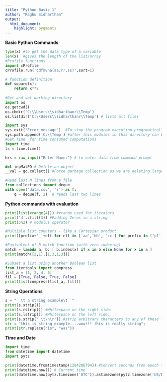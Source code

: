 ```yaml
---
title: "Python Basic 1"
author: "Raghu Sidharthan"
output: 
  html_document:
    highlight: pygments
---
```


**Basic Python Commands**
```python
type(x) #to get the data type of a variable
len(x)  #gives the length of the list/array 
#Profile functions 
import cProfile
cProfile.run('cdfmvna(aa,rr,ss)',sort=1)

# function definition
def square(x):
    return x**2
    
#Get and set working directory
import os
os.getcwd()
os.chdir('C:\\Users\\sidharthanr\\Temp')
os.listdir('C:\\Users\\sidharthanr\\Temp') # lists all files

import sys
sys.exit("Error message")  #To stop the program execution progrmatically
sys.path.append('C:\\Temp') #after this modules in this directory can be imported
#Get Time  for time consumed computations
import time
ts = time.time()

hrs = raw_input("Enter Name:") # to enter data from command prompt

del inpMatPD # Delete an object
__val = gc.collect() #Force garbage collection as we are deleting large objects

#Read last N lines from a file
from collections import deque
with open('data.csv', 'r') as f:
    q = deque(f, 2)  # reads last two lines

```
**Python commands with evaluation**
```python
print(list(xrange(4))) #xrange used for iterators
print('4'.zfill(3)) #Padding Zeros in a string
print(5%2) # modulus operator 

#Multiple list counters - like a Cartesian product
print([prefix+'_'+elt for elt in ['aa','bb', 'cc'] for prefix in ('p1','p2') ])

```

```python
#Equivalent of R match function (with zero indexing)
match = lambda a, b: [ b.index(x) if x in b else None for x in a ]
print(match([2,1],[1,3,1,3]))


```
```python
#Subset a list using another Boolean list
from itertools import compress
list_a = [1, 2, 4, 6]
fil = [True, False, True, False]
print(list(compress(list_a, fil)))

```
**String Operations**
```python
s = "  \t a string example\t  "
print(s.strip()) 
print(s.rstrip()) #Whitespace on the right side:
print(s.lstrip()) #Whitespace on the left side:
print(s.strip(' \t\n\r')) #strip arbitrary characters to any of these functions like this:
str = "this is string example....wow!!! this is really string";
print(str.replace("is", "was"))


```
**Time and Date**
```python
import time
from datetime import datetime
import pytz

print(datetime.fromtimestamp(1284286794)) #Convert seconds from epoch to datetime object
print(datetime.now()) # Current time
print(datetime.now(pytz.timezone('UTC')).astimezone(pytz.timezone('US/Eastern')))
```

```python


```